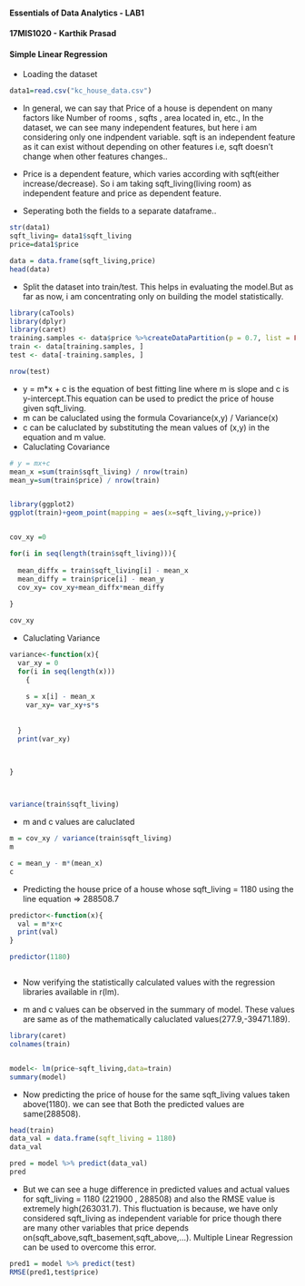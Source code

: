 #### Essentials of Data Analytics - LAB1
#### 17MIS1020 - Karthik Prasad
#### Simple Linear Regression



* Loading the dataset

```r
data1=read.csv("kc_house_data.csv")
```




* In general, we can say that Price of a house is dependent on many factors like Number of rooms , sqfts , area located in, etc., In the dataset, we can see many independent features, but here i am considering only one indpendent variable. sqft is an independent feature as it can exist without depending on other features i.e, sqft doesn't change when other features changes..

* Price  is a dependent feature, which varies according with sqft(either increase/decrease). So i am taking sqft_living(living room) as independent feature and price as dependent feature. 

* Seperating both the fields to a separate dataframe..




```r
str(data1)
sqft_living= data1$sqft_living
price=data1$price
```


```r

data = data.frame(sqft_living,price)
head(data)

```



* Split the dataset into train/test. This helps in evaluating the model.But as far as now, i am concentrating only on building the model statistically.


```r
library(caTools)
library(dplyr)
library(caret)
training.samples <- data$price %>%createDataPartition(p = 0.7, list = FALSE)
train <- data[training.samples, ]
test <- data[-training.samples, ]

```

```r
nrow(test)
```


* y = m*x + c is the equation of best fitting line where m is slope and c is y-intercept.This equation can be used to predict the price of house given sqft_living.
* m can be caluclated using the formula Covariance(x,y) / Variance(x)
* c can be caluclated by substituting the mean values of (x,y) in the equation and m value.
* Caluclating Covariance



```r
# y = mx+c
mean_x =sum(train$sqft_living) / nrow(train)
mean_y=sum(train$price) / nrow(train)


library(ggplot2)
ggplot(train)+geom_point(mapping = aes(x=sqft_living,y=price))


cov_xy =0

for(i in seq(length(train$sqft_living))){
  
  mean_diffx = train$sqft_living[i] - mean_x
  mean_diffy = train$price[i] - mean_y
  cov_xy= cov_xy+mean_diffx*mean_diffy
  
}

cov_xy
```


* Caluclating Variance


```r

variance<-function(x){
  var_xy = 0  
  for(i in seq(length(x)))
    {
  
    s = x[i] - mean_x
    var_xy= var_xy+s*s
    
  
  }
  print(var_xy)
  
  

}



variance(train$sqft_living)

```


* m and c values are caluclated

```r

m = cov_xy / variance(train$sqft_living) 
m

c = mean_y - m*(mean_x)
c

```



* Predicting the house price of a house whose sqft_living = 1180 using the line equation => 288508.7

```r


predictor<-function(x){
  val = m*x+c
  print(val)
}

predictor(1180)



```


* Now verifying the statistically calculated values with the regression libraries available in r(lm).

* m and c values can be observed in the summary of model. These values are same as of the mathematically caluclated values(277.9,-39471.189).


```r
library(caret)
colnames(train)


model<- lm(price~sqft_living,data=train)
summary(model)


```

* Now predicting the price of house for the same sqft_living values taken above(1180). we can see that Both the predicted values are same(288508). 

```r
head(train)
data_val = data.frame(sqft_living = 1180)
data_val

pred = model %>% predict(data_val)
pred


```



* But we can see a huge difference in predicted values and actual values for sqft_living = 1180 (221900 , 288508) and also the RMSE value is extremely high(263031.7). This fluctuation is because, we have only considered sqft_living as independent variable for price though there are many other variables that price depends on(sqft_above,sqft_basement,sqft_above,...). Multiple Linear Regression can be used to overcome this error.



```r
pred1 = model %>% predict(test)
RMSE(pred1,test$price)
```

